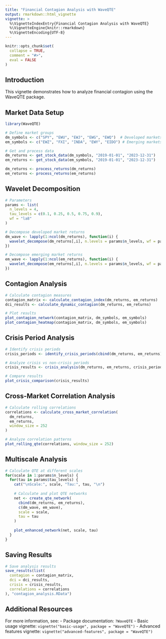 ```yaml
---
title: "Financial Contagion Analysis with WaveQTE"
output: rmarkdown::html_vignette
vignette: >
  %\VignetteIndexEntry{Financial Contagion Analysis with WaveQTE}
  %\VignetteEngine{knitr::rmarkdown}
  %\VignetteEncoding{UTF-8}
---
```


```r
knitr::opts_chunk$set(
  collapse = TRUE,
  comment = "#>",
  eval = FALSE
)
```

## Introduction

This vignette demonstrates how to analyze financial contagion using the WaveQTE package.

## Market Data Setup

```r
library(WaveQTE)

# Define market groups
dm_symbols <- c("SPY", "EWU", "EWJ", "EWG", "EWQ")  # Developed markets ETFs
em_symbols <- c("EWZ", "FXI", "INDA", "EWY", "EIDO") # Emerging markets ETFs

# Get and process data
dm_returns <- get_stock_data(dm_symbols, "2019-01-01", "2023-12-31")
em_returns <- get_stock_data(em_symbols, "2019-01-01", "2023-12-31")

dm_returns <- process_returns(dm_returns)
em_returns <- process_returns(em_returns)
```

## Wavelet Decomposition

```r
# Parameters
params <- list(
  n_levels = 4,
  tau_levels = c(0.1, 0.25, 0.5, 0.75, 0.9),
  wf = "la8"
)

# Decompose developed market returns
dm_wave <- lapply(1:ncol(dm_returns), function(i) {
  wavelet_decompose(dm_returns[,i], n.levels = params$n_levels, wf = params$wf)
})

# Decompose emerging market returns
em_wave <- lapply(1:ncol(em_returns), function(i) {
  wavelet_decompose(em_returns[,i], n.levels = params$n_levels, wf = params$wf)
})
```

## Contagion Analysis

```r
# Calculate contagion measures
contagion_matrix <- calculate_contagion_index(dm_returns, em_returns)
dci_results <- calculate_dynamic_contagion(dm_returns, em_returns)

# Plot results
plot_contagion_network(contagion_matrix, dm_symbols, em_symbols)
plot_contagion_heatmap(contagion_matrix, dm_symbols, em_symbols)
```

## Crisis Period Analysis

```r
# Identify crisis periods
crisis_periods <- identify_crisis_periods(cbind(dm_returns, em_returns))

# Analyze crisis vs non-crisis periods
crisis_results <- crisis_analysis(dm_returns, em_returns, crisis_periods)

# Compare results
plot_crisis_comparison(crisis_results)
```

## Cross-Market Correlation Analysis

```r
# Calculate rolling correlations
correlations <- calculate_cross_market_correlation(
  dm_returns, 
  em_returns, 
  window_size = 252
)

# Analyze correlation patterns
plot_rolling_qte(correlations, window_size = 252)
```

## Multiscale Analysis

```r
# Calculate QTE at different scales
for(scale in 1:params$n_levels) {
  for(tau in params$tau_levels) {
    cat("\nScale:", scale, "Tau:", tau, "\n")
    
    # Calculate and plot QTE networks
    net <- create_qte_network(
      cbind(dm_returns, em_returns),
      c(dm_wave, em_wave),
      scale = scale,
      tau = tau
    )
    
    plot_enhanced_network(net, scale, tau)
  }
}
```

## Saving Results

```r
# Save analysis results
save_results(list(
  contagion = contagion_matrix,
  dci = dci_results,
  crisis = crisis_results,
  correlations = correlations
), "contagion_analysis.RData")
```

## Additional Resources

For more information, see:
- Package documentation: `?WaveQTE`
- Basic usage vignette: `vignette("basic-usage", package = "WaveQTE")`
- Advanced features vignette: `vignette("advanced-features", package = "WaveQTE")`
